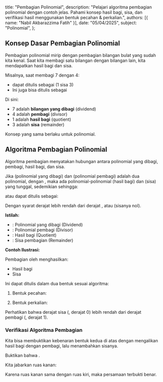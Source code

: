   title: "Pembagian Polinomial",
  description: "Pelajari algoritma pembagian polinomial dengan contoh jelas. Pahami konsep hasil bagi, sisa, dan verifikasi hasil menggunakan bentuk pecahan & perkalian.",
  authors: [{ name: "Nabil Akbarazzima Fatih" }],
  date: "05/04/2025",
  subject: "Polinomial",
};

## Konsep Dasar Pembagian Polinomial

Pembagian polinomial mirip dengan pembagian bilangan bulat yang sudah kita kenal. Saat kita membagi satu bilangan dengan bilangan lain, kita mendapatkan hasil bagi dan sisa.

Misalnya, saat membagi 7 dengan 4:

- <InlineMath math="\frac{7}{4}" /> dapat ditulis sebagai <InlineMath math="1 \frac{3}{4}" /> (1
  sisa 3)
- Ini juga bisa ditulis sebagai <InlineMath math="7 = 4 \cdot 1 + 3" />

Di sini:

- 7 adalah **bilangan yang dibagi** (dividend)
- 4 adalah **pembagi** (divisor)
- 1 adalah **hasil bagi** (quotient)
- 3 adalah **sisa** (remainder)

Konsep yang sama berlaku untuk polinomial.

## Algoritma Pembagian Polinomial

Algoritma pembagian menyatakan hubungan antara polinomial yang dibagi, pembagi, hasil bagi, dan sisa.

Jika <InlineMath math="P(x)" /> (polinomial yang dibagi) dan <InlineMath math="Q(x)" /> (polinomial pembagi) adalah dua polinomial, dengan <InlineMath math="Q(x) \neq 0" />, maka ada polinomial-polinomial <InlineMath math="H(x)" /> (hasil bagi) dan <InlineMath math="S(x)" /> (sisa) yang tunggal, sedemikian sehingga:

<BlockMath math="P(x) = Q(x) \cdot H(x) + S(x)" />

atau dapat ditulis sebagai:

<BlockMath math="\frac{P(x)}{Q(x)} = H(x) + \frac{S(x)}{Q(x)}" />

Dengan syarat derajat <InlineMath math="S(x)" /> lebih rendah dari derajat <InlineMath math="Q(x)" />, atau <InlineMath math="S(x) = 0" /> (sisanya nol).

**Istilah:**

- <InlineMath math="P(x)" />: Polinomial yang dibagi (Dividend)
- <InlineMath math="Q(x)" />: Polinomial pembagi (Divisor)
- <InlineMath math="H(x)" />: Hasil bagi (Quotient)
- <InlineMath math="S(x)" />: Sisa pembagian (Remainder)

**Contoh Ilustrasi:**

Pembagian <InlineMath math="x^3 + 4x^2 + 5x + 8" /> oleh <InlineMath math="x + 3" /> menghasilkan:

- Hasil bagi <InlineMath math="H(x) = x^2 + x + 2" />
- Sisa <InlineMath math="S(x) = 2" />

Ini dapat ditulis dalam dua bentuk sesuai algoritma:

1.  Bentuk pecahan:

    <BlockMath math="\frac{x^3 + 4x^2 + 5x + 8}{x + 3} = x^2 + x + 2 + \frac{2}{x + 3}" />

2.  Bentuk perkalian:

    <BlockMath math="x^3 + 4x^2 + 5x + 8 = (x + 3)(x^2 + x + 2) + 2" />

Perhatikan bahwa derajat sisa (<InlineMath math="S(x)=2" />, derajat 0) lebih rendah dari derajat pembagi (<InlineMath math="x+3" />, derajat 1).

### Verifikasi Algoritma Pembagian

Kita bisa membuktikan kebenaran bentuk kedua di atas dengan mengalikan hasil bagi dengan pembagi, lalu menambahkan sisanya.

Buktikan bahwa <InlineMath math="x^3 + 4x^2 + 5x + 8 = (x + 3)(x^2 + x + 2) + 2" />.

Kita jabarkan ruas kanan:

<div className="flex flex-col gap-4">
  <BlockMath math="(x + 3)(x^2 + x + 2) + 2" />
  <BlockMath math="= [x(x^2 + x + 2) + 3(x^2 + x + 2)] + 2 \quad \text{(Distribusi } (x+3))" />
  <BlockMath math="= [x^3 + x^2 + 2x + 3x^2 + 3x + 6] + 2 \quad \text{(Distribusi } x \text{ dan } 3)" />
  <BlockMath math="= x^3 + (x^2 + 3x^2) + (2x + 3x) + 6 + 2 \quad \text{(Kelompokkan suku sejenis)}" />
  <BlockMath math="= x^3 + 4x^2 + 5x + 8 \quad \text{(Hasil akhir)}" />
</div>

Karena ruas kanan sama dengan ruas kiri, maka persamaan terbukti benar.
